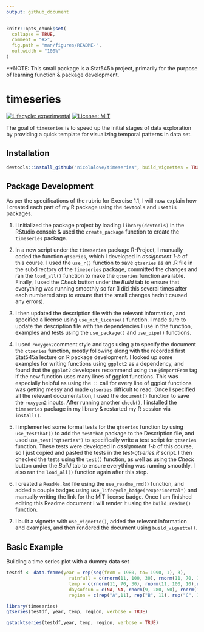 ```yaml
---
output: github_document
---
```


<!-- README.md is generated from README.Rmd. Please edit that file -->

```r
knitr::opts_chunk$set(
  collapse = TRUE,
  comment = "#>",
  fig.path = "man/figures/README-",
  out.width = "100%"
)
```

**NOTE: This small package is a Stat545b project, primarily for the purpose of learning function & package development. 

# timeseries

<!-- badges: start -->
[![Lifecycle: experimental](https://img.shields.io/badge/lifecycle-experimental-orange.svg)](https://www.tidyverse.org/lifecycle/#experimental)
[![License: MIT](https://img.shields.io/badge/License-MIT-yellow.svg)](https://opensource.org/licenses/MIT)
<!-- badges: end -->

The goal of `timeseries` is to speed up the initial stages of data exploration by providing a quick template for visualizing temporal patterns in data set. 

## Installation

``` r
devtools::install_github("nicolalove/timeseries", build_vignettes = TRUE, ref = "v0.1.0")
```

## Package Development 

As per the specifications of the rubric for Exercise 1.1, I will now explain how I created each part of my R package using the `devtools` and `usethis` packages. 

1. I initialized the package project by loading `library(devtools)` in the RStudio console & used the `create_package` function to create the `timeseries` package. 

2. In a new script under the `timeseries` package R-Project, I manually coded the function `qtseries`, which I developed in *assignment 1-b* of this course. I used the `use_r()` function to save `qtseries` as an .R file in the subdirectory of the `timeseries` package, committed the changes and ran the `load_all()` function to make the `qtseries` function available. Finally, I used the *Check* button under the *Build* tab to ensure that everything was running smoothly so far (I did this several times after each numbered step to ensure that the small changes hadn't caused any errors).

3. I then updated the description file with the relevant information, and specified a license using `use_mit_license()` function. I made sure to update the description file with the dependencies I use in the function, examples and tests using the `use_package()` and `use_pipe()` functions.

4. I used `roxygen2`comment style and tags using `@` to specify the document the `qtseries` function, mostly following along with the recorded first Stat545a lecture on R package development. I looked up some examples for writing functions using `ggplot2` as a dependency, and found that the `ggplot2` developers recommend using the `@importFrom` tag if the new function uses many lines of ggplot functions. This was especially helpful as using the `::` call for every line of ggplot functions was getting messy and made `qtseries` difficult to read. Once I specified all the relevant documentation, I used the `document()` function to save the `roxygen2` inputs. After running another `check()`, I installed the `timeseries` package in my library & restarted my R session via `install()`. 

5. I implemented some formal tests for the `qtseries` function by using `use_testthat()` to add the `testthat` package to the Description file, and used `use_test("qtseries")` to specifically write a test script for `qtseries` function. These tests were developed in *assignment 1-b* of this course, so I just copied and pasted the tests in the *test-qtseries.R* script. I then checked the tests using the `test()` function, as well as using the *Check* button under the *Build* tab to ensure everything was running smoothly. I also ran the `load_all()` function again after this step. 

6. I created a `ReadMe.Rmd` file using the `use_readme_rmd()` function, and added a couple badges using `use_lifecycle_badge("experimental")` and manually writing the link for the MIT license badge. Once I am finished editing this Readme document I will render it using the `build_readme()` function. 

7. I built a vignette with `use_vignette()`, added the relevant information and examples, and then rendered the document using `build_vignette()`. 


## Basic Example

Building a time series plot with a dummy data set

```r
testdf <- data.frame(year = rep(seq(from = 1980, to= 1990, 1), 3),
                       rainfall = c(rnorm(11, 100, 30), rnorm(11, 70, 10),rnorm(11, 20, 20)),
                       temp = c(rnorm(11, 70, 30), rnorm(11, 100, 10),rnorm(11, 45, 20)),
                       daysofsun = c(NA, NA, rnorm(9, 280, 50), rnorm(11, 300, 30), NA, rnorm(10, 340, 15)),
                       region = c(rep("A",11), rep("B", 11), rep("C", 11)))
```


```r
library(timeseries)
qtseries(testdf, year, temp, region, verbose = TRUE)
```

```r
qstacktseries(testdf,year, temp, region, verbose = TRUE)
```

